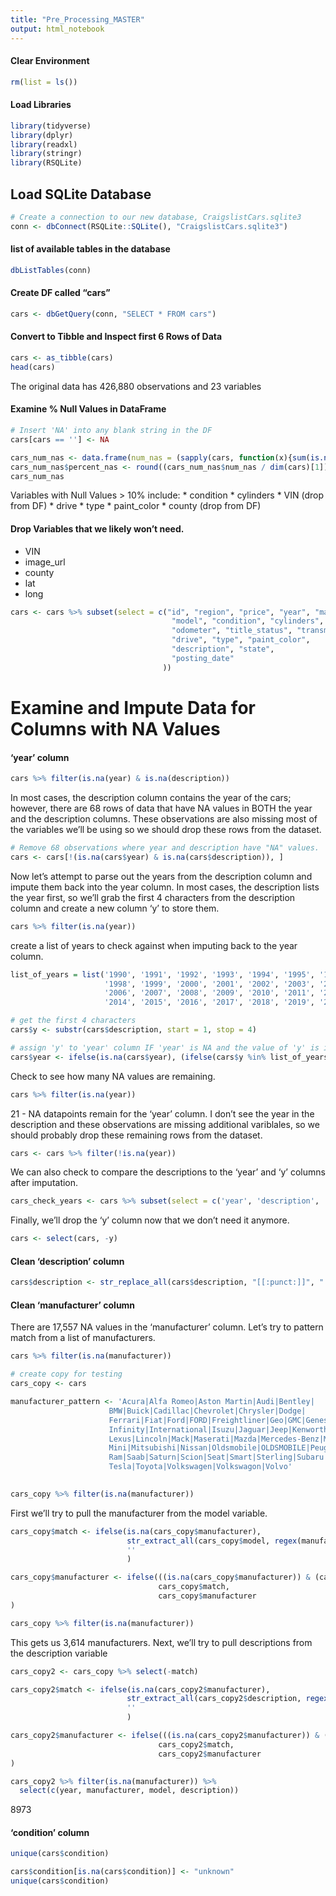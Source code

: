 ```yaml
---
title: "Pre_Processing_MASTER"
output: html_notebook
---
```


#### Clear Environment
```r
rm(list = ls())
```

#### Load Libraries
```r
library(tidyverse)
library(dplyr)
library(readxl)
library(stringr)
library(RSQLite)
```

## Load SQLite Database
```r
# Create a connection to our new database, CraigslistCars.sqlite3
conn <- dbConnect(RSQLite::SQLite(), "CraigslistCars.sqlite3")
```

#### list of available tables in the database
```r
dbListTables(conn)
```
#### Create DF called "cars"
```r
cars <- dbGetQuery(conn, "SELECT * FROM cars")
```
#### Convert to Tibble and Inspect first 6 Rows of Data
```r
cars <- as_tibble(cars)
head(cars)
```
The original data has 426,880 observations and 23 variables

#### Examine % Null Values in DataFrame
```r
# Insert 'NA' into any blank string in the DF
cars[cars == ''] <- NA

cars_num_nas <- data.frame(num_nas = (sapply(cars, function(x){sum(is.na(x))})))
cars_num_nas$percent_nas <- round((cars_num_nas$num_nas / dim(cars)[1]) * 100, 2)
cars_num_nas
```
Variables with Null Values > 10% include:
* condition
* cylinders
* VIN (drop from DF)
* drive
* type
* paint_color
* county (drop from DF)

#### Drop Variables that we likely won't need.
* VIN
* image_url
* county
* lat
* long

```r
cars <- cars %>% subset(select = c("id", "region", "price", "year", "manufacturer",
                                    "model", "condition", "cylinders", "fuel",
                                    "odometer", "title_status", "transmission",
                                    "drive", "type", "paint_color",
                                    "description", "state",
                                    "posting_date"
                                  ))
```

# Examine and Impute Data for Columns with NA Values

#### 'year' column
```r
cars %>% filter(is.na(year) & is.na(description))
```
In most cases, the description column contains the year of the cars; however, there are 68 rows of data that have NA values in BOTH the year and the description columns. These observations are also missing most of the variables we'll be using so we should drop these rows from the dataset.

```r
# Remove 68 observations where year and description have "NA" values.
cars <- cars[!(is.na(cars$year) & is.na(cars$description)), ]
```

Now let's attempt to parse out the years from the description column and impute them back into the year column. In most cases, the description lists the year first, so we'll grab the first 4 characters from the description column and create a new column 'y' to store them.
```r
cars %>% filter(is.na(year))
```

create a list of years to check against when imputing back to the year column.
```r
list_of_years = list('1990', '1991', '1992', '1993', '1994', '1995', '1996', '1997', 
                     '1998', '1999', '2000', '2001', '2002', '2003', '2004', '2005', 
                     '2006', '2007', '2008', '2009', '2010', '2011', '2012', '2013', 
                     '2014', '2015', '2016', '2017', '2018', '2019', '2020', '2021', '2022')

# get the first 4 characters
cars$y <- substr(cars$description, start = 1, stop = 4)

# assign 'y' to 'year' column IF 'year' is NA and the value of 'y' is in "list_of_years"
cars$year <- ifelse(is.na(cars$year), (ifelse(cars$y %in% list_of_years, cars$y, cars$year)), cars$year)

```

Check to see how many NA values are remaining.
```r
cars %>% filter(is.na(year))
```
21 - NA datapoints remain for the 'year' column. I don't see the year in the description and these observations are missing additional variblales, so we should probably drop these remaining rows from the dataset.
```r
cars <- cars %>% filter(!is.na(year))
```

We can also check to compare the descriptions to the 'year' and 'y' columns after imputation.
```r
cars_check_years <- cars %>% subset(select = c('year', 'description', 'y'))
```
Finally, we'll drop the 'y' column now that we don't need it anymore.
```r
cars <- select(cars, -y)
```

#### Clean 'description' column
```r
cars$description <- str_replace_all(cars$description, "[[:punct:]]", " ")
```


#### Clean 'manufacturer' column
There are 17,557 NA values in the 'manufacturer' column. Let's try to pattern match from a list of manufacturers.
```r
cars %>% filter(is.na(manufacturer))
```
```r
# create copy for testing
cars_copy <- cars
```


```r
manufacturer_pattern <- 'Acura|Alfa Romeo|Aston Martin|Audi|Bentley|
                      BMW|Buick|Cadillac|Chevrolet|Chrysler|Dodge|
                      Ferrari|Fiat|Ford|FORD|Freightliner|Geo|GMC|Genesis|Honda|Hummer|Hyundai|hyndai|
                      Infinity|International|Isuzu|Jaguar|Jeep|Kenworth|Kia|Land Rover|
                      Lexus|Lincoln|Mack|Maserati|Mazda|Mercedes-Benz|Mercury|
                      Mini|Mitsubishi|Nissan|Oldsmobile|OLDSMOBILE|Peugeot|peterbilt|Plymoth|Pontiac|Porsche| 
                      Ram|Saab|Saturn|Scion|Seat|Smart|Sterling|Subaru|Suzuki|
                      Tesla|Toyota|Volkswagen|Volkswagon|Volvo'
                       
```

```r
cars_copy %>% filter(is.na(manufacturer))
```
First we'll try to pull the manufacturer from the model variable.
```r
cars_copy$match <- ifelse(is.na(cars_copy$manufacturer), 
                          str_extract_all(cars_copy$model, regex(manufacturer_pattern, ignore_case = TRUE), simplify = TRUE)[,1],
                          ''
                          )
```

```r
cars_copy$manufacturer <- ifelse(((is.na(cars_copy$manufacturer)) & (cars_copy$match != '')),
                                 cars_copy$match,
                                 cars_copy$manufacturer
)
```

```r
cars_copy %>% filter(is.na(manufacturer))
```
This gets us 3,614 manufacturers. Next, we'll try to pull descriptions from the description variable

```r
cars_copy2 <- cars_copy %>% select(-match)
```

```r


cars_copy2$match <- ifelse(is.na(cars_copy2$manufacturer), 
                          str_extract_all(cars_copy2$description, regex(manufacturer_pattern, ignore_case = TRUE), simplify = TRUE)[,1],
                          ''
                          )
```

```r
cars_copy2$manufacturer <- ifelse(((is.na(cars_copy2$manufacturer)) & (cars_copy2$match != '')),
                                 cars_copy2$match,
                                 cars_copy2$manufacturer
)
```

```r
cars_copy2 %>% filter(is.na(manufacturer)) %>% 
  select(c(year, manufacturer, model, description))
```

8973

#### 'condition' column
```r
unique(cars$condition)
```
```r
cars$condition[is.na(cars$condition)] <- "unknown"
unique(cars$condition)
```
